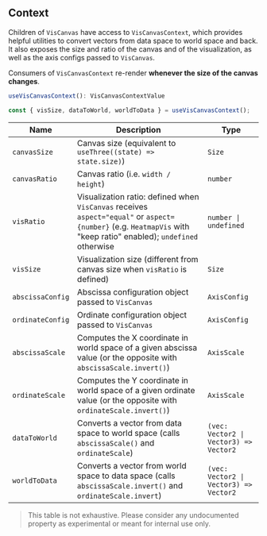 
<Meta title="Context" />

## Context

Children of `VisCanvas` have access to `VisCanvasContext`, which provides helpful utilities to convert vectors from data space to world space and back.
It also exposes the size and ratio of the canvas and of the visualization, as well as the axis configs passed to `VisCanvas`.

Consumers of `VisCanvasContext` re-render **whenever the size of the canvas changes**.

```ts
useVisCanvasContext(): VisCanvasContextValue

const { visSize, dataToWorld, worldToData } = useVisCanvasContext();
```

| Name             | Description                                                                                                                                                       | Type                                                  |
| ---------------- | ----------------------------------------------------------------------------------------------------------------------------------------------------------------- | ----------------------------------------------------- |
| `canvasSize`     | Canvas size (equivalent to `useThree((state) => state.size)`)                                                                                                     | <code>Size</code>                                     |
| `canvasRatio`    | Canvas ratio (i.e. `width / height`)                                                                                                                              | <code>number</code>                                   |
| `visRatio`       | Visualization ratio: defined when `VisCanvas` receives `aspect="equal"` or `aspect={number}` (e.g. `HeatmapVis` with "keep ratio" enabled); `undefined` otherwise | <code>number &#124; undefined</code>                  |
| `visSize`        | Visualization size (different from canvas size when `visRatio` is defined)                                                                                        | <code>Size</code>                                     |
| `abscissaConfig` | Abscissa configuration object passed to `VisCanvas`                                                                                                               | <code>AxisConfig</code>                               |
| `ordinateConfig` | Ordinate configuration object passed to `VisCanvas`                                                                                                               | <code>AxisConfig</code>                               |
| `abscissaScale`  | Computes the X coordinate in world space of a given abscissa value (or the opposite with `abscissaScale.invert()`)                                                | <code>AxisScale</code>                                |
| `ordinateScale`  | Computes the Y coordinate in world space of a given ordinate value (or the opposite with `ordinateScale.invert()`)                                                | <code>AxisScale</code>                                |
| `dataToWorld`    | Converts a vector from data space to world space (calls `abscissaScale()` and `ordinateScale`)                                                                    | <code>(vec: Vector2 &#124; Vector3) => Vector2</code> |
| `worldToData`    | Converts a vector from world space to data space (calls `abscissaScale.invert()` and `ordinateScale.invert`)                                                      | <code>(vec: Vector2 &#124; Vector3) => Vector2</code> |

> This table is not exhaustive. Please consider any undocumented property as experimental or meant for internal use only.
